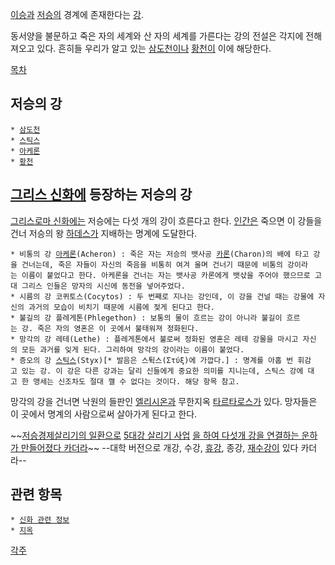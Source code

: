 [[이승]]과 [[저승]]의 경계에 존재한다는 [[강]].

동서양을 불문하고 죽은 자의 세계와 산 자의 세계를 가른다는 강의 전설은 각지에 전해져오고 있다. 
흔히들 우리가 알고 있는 [[삼도천]]이나 [[황천]]이 이에 해당한다.

[[목차]]

== 저승의 강 ==
 * [[삼도천]]
 * [[스틱스]] 
 * [[아케론]]
 * [[황천]]

== [[그리스 신화]]에 등장하는 저승의 강 ==
[[그리스로마 신화]]에는 저승에는 다섯 개의 강이 흐른다고 한다.
[[인간]]은 죽으면 이 강들을 건너 저승의 왕 [[하데스]]가 지배하는 명계에 도달한다.

 * 비통의 강 [[아케론]](Acheron) : 죽은 자는 저승의 뱃사공 [[카론]](Charon)의 배에 타고 강을 건너는데, 죽은 자들이 자신의 죽음을 비통히 여겨 울며 건너기 때문에 비통의 강이라는 이름이 붙었다고 한다. 아케론을 건너는 자는 뱃사공 카론에게 뱃삯을 주어야 했으므로 고대 그리스 인들은 망자의 시신에 동전을 넣어주었다.
 * 시름의 강 코퀴토스(Cocytos) : 두 번째로 지나는 강인데, 이 강을 건널 때는 강물에 자신의 과거의 모습이 비치기 때문에 시름에 젖게 된다고 한다.
 * 불길의 강 플레게톤(Phlegethon) : 보통의 물이 흐르는 강이 아니라 불길이 흐르는 강. 죽은 자의 영혼은 이 곳에서 불태워져 정화된다.
 * 망각의 강 레테(Lethe) : 플레게톤에서 불로써 정화된 영혼은 레테 강물을 마시고 자신의 모든 과거를 잊게 된다. 그리하여 망각의 강이라는 이름이 붙었다.
 * 증오의 강 [[스틱스]](Styx)[* 발음은 스튁스(Στύξ)에 가깝다.] : 명계를 아홉 번 휘감고 있는 강. 이 강은 다른 강과는 달리 신들에게 중요한 의미를 지니는데, 스틱스 강에 대고 한 맹세는 신조차도 절대 깰 수 없다는 것이다. 해당 항목 참고.

망각의 강을 건너면 낙원의 들판인 [[엘리시온]]과 무한지옥 [[타르타로스]]가 있다. 망자들은 이 곳에서 명계의 사람으로써 살아가게 된다고 한다.

~~[[이말년시리즈|저승경제살리기의 일환으로]] [[4대강 살리기 사업|5대강 살리기 사업]] [[이말년시리즈|을 하여 다섯개 강을 연결하는 운하가 만들어졌다 카더라]]~~
--대학 버전으로 개강, 수강, [[휴강]], 종강, [[재수강]]이 있다 카더라--
== 관련 항목 ==
 * [[신화 관련 정보]]
 * [[지옥]]

[[각주]]
